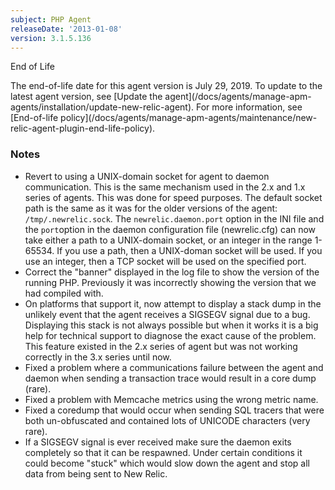 ```yaml
---
subject: PHP Agent
releaseDate: '2013-01-08'
version: 3.1.5.136
---
```


End of Life

<Callout variant="important">
  The end-of-life date for this agent version is July 29, 2019. To update to the latest agent version, see [Update the agent](/docs/agents/manage-apm-agents/installation/update-new-relic-agent). For more information, see [End-of-life policy](/docs/agents/manage-apm-agents/maintenance/new-relic-agent-plugin-end-life-policy).
</Callout>

### Notes

* Revert to using a UNIX-domain socket for agent to daemon communication. This is the same mechanism used in the 2.x and 1.x series of agents. This was done for speed purposes. The default socket path is the same as it was for the older versions of the agent: `/tmp/.newrelic.sock`. The `newrelic.daemon.port` option in the INI file and the `port`option in the daemon configuration file (newrelic.cfg) can now take either a path to a UNIX-domain socket, or an integer in the range 1-65534. If you use a path, then a UNIX-doman socket will be used. If you use an integer, then a TCP socket will be used on the specified port.
* Correct the "banner" displayed in the log file to show the version of the running PHP. Previously it was incorrectly showing the version that we had compiled with.
* On platforms that support it, now attempt to display a stack dump in the unlikely event that the agent receives a SIGSEGV signal due to a bug. Displaying this stack is not always possible but when it works it is a big help for technical support to diagnose the exact cause of the problem. This feature existed in the 2.x series of agent but was not working correctly in the 3.x series until now.
* Fixed a problem where a communications failure between the agent and daemon when sending a transaction trace would result in a core dump (rare).
* Fixed a problem with Memcache metrics using the wrong metric name.
* Fixed a coredump that would occur when sending SQL tracers that were both un-obfuscated and contained lots of UNICODE characters (very rare).
* If a SIGSEGV signal is ever received make sure the daemon exits completely so that it can be respawned. Under certain conditions it could become "stuck" which would slow down the agent and stop all data from being sent to New Relic.

